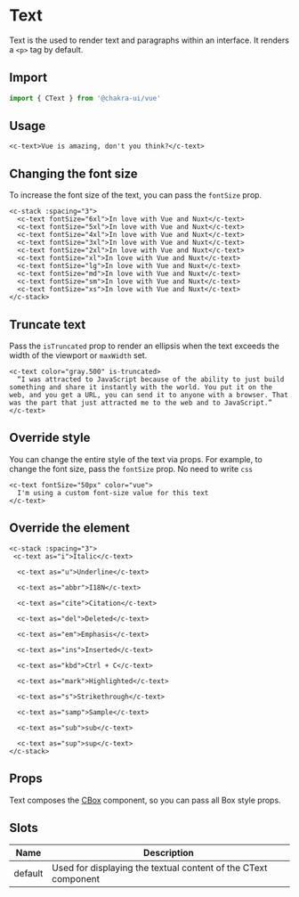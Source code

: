 
<SEO
  title="Text"
  description="Text is the used to render text and paragraphs within an interface. It renders a <p> tag by default."
/>

# Text

Text is the used to render text and paragraphs within an interface. It renders a `<p>` tag by default.

## Import

```js
import { CText } from '@chakra-ui/vue'
```

## Usage

```vue live=true
<c-text>Vue is amazing, don't you think?</c-text>
```

## Changing the font size

To increase the font size of the text, you can pass the `fontSize` prop.

```vue live=true
<c-stack :spacing="3">
  <c-text fontSize="6xl">In love with Vue and Nuxt</c-text>
  <c-text fontSize="5xl">In love with Vue and Nuxt</c-text>
  <c-text fontSize="4xl">In love with Vue and Nuxt</c-text>
  <c-text fontSize="3xl">In love with Vue and Nuxt</c-text>
  <c-text fontSize="2xl">In love with Vue and Nuxt</c-text>
  <c-text fontSize="xl">In love with Vue and Nuxt</c-text>
  <c-text fontSize="lg">In love with Vue and Nuxt</c-text>
  <c-text fontSize="md">In love with Vue and Nuxt</c-text>
  <c-text fontSize="sm">In love with Vue and Nuxt</c-text>
  <c-text fontSize="xs">In love with Vue and Nuxt</c-text>
</c-stack>
```

## Truncate text

Pass the `isTruncated` prop to render an ellipsis when the text exceeds the width of the viewport or `maxWidth` set.

```vue live=true
<c-text color="gray.500" is-truncated>
  “I was attracted to JavaScript because of the ability to just build something and share it instantly with the world. You put it on the web, and you get a URL, you can send it to anyone with a browser. That was the part that just attracted me to the web and to JavaScript.”
</c-text>
```

## Override style

You can change the entire style of the text via props. For example, to change the font size, pass the `fontSize` prop. No need to write `css`

```vue live=true
<c-text fontSize="50px" color="vue">
  I'm using a custom font-size value for this text
</c-text>
```

## Override the element

```vue live=true
<c-stack :spacing="3">
 <c-text as="i">Italic</c-text>

  <c-text as="u">Underline</c-text>

  <c-text as="abbr">I18N</c-text>

  <c-text as="cite">Citation</c-text>

  <c-text as="del">Deleted</c-text>

  <c-text as="em">Emphasis</c-text>

  <c-text as="ins">Inserted</c-text>

  <c-text as="kbd">Ctrl + C</c-text>

  <c-text as="mark">Highlighted</c-text>

  <c-text as="s">Strikethrough</c-text>

  <c-text as="samp">Sample</c-text>

  <c-text as="sub">sub</c-text>

  <c-text as="sup">sup</c-text>
</c-stack>
```

## Props

Text composes the [CBox](/box) component, so you can pass all Box style props.

## Slots

| Name    | Description                                                    |
| ------- | -------------------------------------------------------------- |
| default | Used for displaying the textual content of the CText component |

